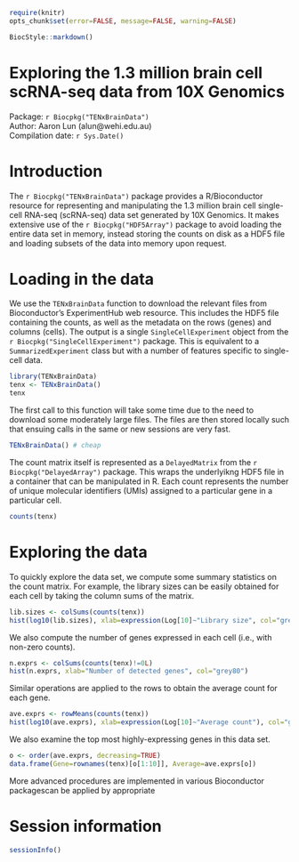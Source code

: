 <!--
%\VignetteIndexEntry{Exploring the 1.3 million brain cell scRNA-seq data from 10X Genomics}
%\VignettePackage{BiocStyle}
%\VignetteEngine{knitr::knitr}
-->

```r
require(knitr)
opts_chunk$set(error=FALSE, message=FALSE, warning=FALSE)
```

```r
BiocStyle::markdown()
```

# Exploring the 1.3 million brain cell scRNA-seq data from 10X Genomics
Package: `r Biocpkg("TENxBrainData")` <br />
Author: Aaron Lun (alun@wehi.edu.au) <br />
Compilation date: `r Sys.Date()`

# Introduction

The `r Biocpkg("TENxBrainData")` package provides a R/Bioconductor resource for representing and manipulating the 1.3 million brain cell single-cell RNA-seq (scRNA-seq) data set generated by 10X Genomics.
It makes extensive use of the `r Biocpkg("HDF5Array")` package to avoid loading the entire data set in memory, instead storing the counts on disk as a HDF5 file and loading subsets of the data into memory upon request.

# Loading in the data 

We use the `TENxBrainData` function to download the relevant files from Bioconductor's ExperimentHub web resource.
This includes the HDF5 file containing the counts, as well as the metadata on the rows (genes) and columns (cells).
The output is a single `SingleCellExperiment` object from the `r Biocpkg("SingleCellExperiment")` package.
This is equivalent to a `SummarizedExperiment` class but with a number of features specific to single-cell data.


```r
library(TENxBrainData)
tenx <- TENxBrainData()
tenx
```

The first call to this function will take some time due to the need to download some moderately large files.
The files are then stored locally such that ensuing calls in the same or new sessions are very fast.

```r
TENxBrainData() # cheap
```

The count matrix itself is represented as a `DelayedMatrix` from the `r Biocpkg("DelayedArray")` package.
This wraps the underlyikng HDF5 file in a container that can be manipulated in R. 
Each count represents the number of unique molecular identifiers (UMIs) assigned to a particular gene in a particular cell.

```r
counts(tenx)
```

# Exploring the data

To quickly explore the data set, we compute some summary statistics on the count matrix.
For example, the library sizes can be easily obtained for each cell by taking the column sums of the matrix.

```r
lib.sizes <- colSums(counts(tenx))
hist(log10(lib.sizes), xlab=expression(Log[10]~"Library size", col="grey80")
```

We also compute the number of genes expressed in each cell (i.e., with non-zero counts).

```r
n.exprs <- colSums(counts(tenx)!=0L)
hist(n.exprs, xlab="Number of detected genes", col="grey80")
```

Similar operations are applied to the rows to obtain the average count for each gene.

```r
ave.exprs <- rowMeans(counts(tenx))
hist(log10(ave.exprs), xlab=expression(Log[10]~"Average count"), col="grey80")
```

We also examine the top most highly-expressing genes in this data set.

```r
o <- order(ave.exprs, decreasing=TRUE)
data.frame(Gene=rownames(tenx)[o[1:10]], Average=ave.exprs[o])
```

More advanced procedures are implemented in various Bioconductor packagescan be applied by appropriate

# Session information

```r
sessionInfo()
```
